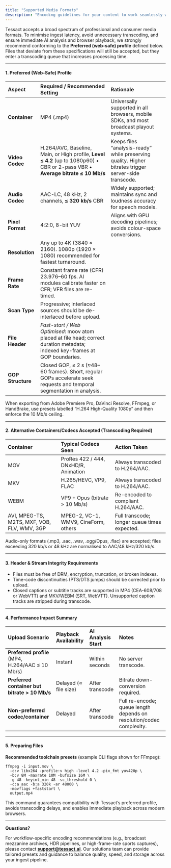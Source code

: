 ```yaml
---
title: "Supported Media Formats"
description: "Encoding guidelines for your content to work seamlessly with Tessact"
---
```


Tessact accepts a broad spectrum of professional and consumer media formats. To minimise ingest latency, avoid unnecessary transcoding, and ensure immediate AI analysis and browser playback, we strongly recommend conforming to the **Preferred (web-safe) profile** defined below. Files that deviate from these specifications will still be accepted, but they enter a transcoding queue that increases processing time.

---

#### **1. Preferred (Web-Safe) Profile**

| **Aspect**        | **Required / Recommended Setting**                                                                                              | **Rationale**                                                                                         |
| :---------------- | :------------------------------------------------------------------------------------------------------------------------------ | :---------------------------------------------------------------------------------------------------- |
| **Container**     | MP4 (.mp4)                                                                                                                      | Universally supported in all browsers, mobile SDKs, and most broadcast playout systems.               |
| **Video Codec**   | H.264/AVC, Baseline, Main, or High profile, **Level ≤ 4.2** (up to 1080p60) • CBR or 2-pass VBR • **Average bitrate ≤ 10 Mb/s** | Keeps files “analysis-ready” while preserving quality. Higher bitrates trigger server-side transcode. |
| **Audio Codec**   | AAC-LC, 48 kHz, 2 channels, **≤ 320 kb/s** CBR                                                                                  | Widely supported; maintains sync and loudness accuracy for speech models.                             |
| **Pixel Format**  | 4:2:0, 8-bit YUV                                                                                                                | Aligns with GPU decoding pipelines; avoids colour-space conversions.                                  |
| **Resolution**    | Any up to 4K (3840 × 2160). 1080p (1920 × 1080) recommended for fastest turnaround.                                             |                                                                                                       |
| **Frame Rate**    | Constant frame rate (CFR) 23.976–60 fps. AI modules calibrate faster on CFR; VFR files are re-timed.                            |                                                                                                       |
| **Scan Type**     | Progressive; interlaced sources should be de-interlaced before upload.                                                          |                                                                                                       |
| **File Header**   | _Fast-start / Web Optimised_: moov atom placed at file head; correct duration metadata; indexed key-frames at GOP boundaries.   |                                                                                                       |
| **GOP Structure** | Closed GOP, ≤ 2 s (≈48–60 frames). Short, regular GOPs accelerate seek requests and temporal segmentation in analysis.          |                                                                                                       |

When exporting from Adobe Premiere Pro, DaVinci Resolve, FFmpeg, or HandBrake, use presets labelled “H.264 High-Quality 1080p” and then enforce the 10 Mb/s ceiling.

---

#### **2. Alternative Containers/Codecs Accepted (Transcoding Required)**

| **Container**                               | **Typical Codecs Seen**              | **Action Taken**                             |
| :------------------------------------------ | :----------------------------------- | :------------------------------------------- |
| MOV                                         | ProRes 422 / 444, DNxHD/R, Animation | Always transcoded to H.264/AAC.              |
| MKV                                         | H.265/HEVC, VP9, FLAC                | Always transcoded to H.264/AAC.              |
| WEBM                                        | VP9 \+ Opus (bitrate \> 10 Mb/s)     | Re-encoded to compliant H.264/AAC.           |
| AVI, MPEG-TS, M2TS, MXF, VOB, FLV, WMV, 3GP | MPEG-2, VC-1, WMV9, CineForm, others | Full transcode; longer queue times expected. |

Audio-only formats (.mp3, .aac, .wav, .ogg/Opus, .flac) are accepted; files exceeding 320 kb/s or 48 kHz are normalised to AAC/48 kHz/320 kb/s.

---

#### **3. Header & Stream Integrity Requirements**

- Files must be free of DRM, encryption, truncation, or broken indexes.
- Time-code discontinuities (PTS/DTS jumps) should be corrected prior to upload.
- Closed captions or subtitle tracks are supported in MP4 (CEA-608/708 or WebVTT) and MKV/WEBM (SRT, WebVTT). Unsupported caption tracks are stripped during transcode.

---

#### **4. Performance Impact Summary**

| **Upload Scenario**                              | **Playback Availability** | **AI Analysis Start** | **Notes**                                                            |
| :----------------------------------------------- | :------------------------ | :-------------------- | :------------------------------------------------------------------- |
| **Preferred profile** (MP4, H.264/AAC ≤ 10 Mb/s) | Instant                   | Within seconds        | No server transcode.                                                 |
| **Preferred container but bitrate \> 10 Mb/s**   | Delayed (∝ file size)     | After transcode       | Bitrate down-conversion required.                                    |
| **Non-preferred codec/container**                | Delayed                   | After transcode       | Full re-encode; queue length depends on resolution/codec complexity. |

---

#### **5. Preparing Files**

**Recommended toolchain presets** (example CLI flags shown for FFmpeg):

```shellscript
ffmpeg -i input.mov \
  -c:v libx264 -profile:v high -level 4.2 -pix_fmt yuv420p \
  -b:v 8M -maxrate 10M -bufsize 16M \
  -g 48 -keyint_min 48 -sc_threshold 0 \
  -c:a aac -b:a 320k -ar 48000 \
  -movflags +faststart \
  output.mp4
```

This command guarantees compatibility with Tessact’s preferred profile, avoids transcoding delays, and enables immediate playback across modern browsers.

---

**Questions?**

For workflow-specific encoding recommendations (e.g., broadcast mezzanine archives, HDR pipelines, or high-frame-rate sports captures), please contact [**support@tessact.ai**](mailto:support@tessact.ai). Our solutions team can provide tailored presets and guidance to balance quality, speed, and storage across your ingest pipeline.